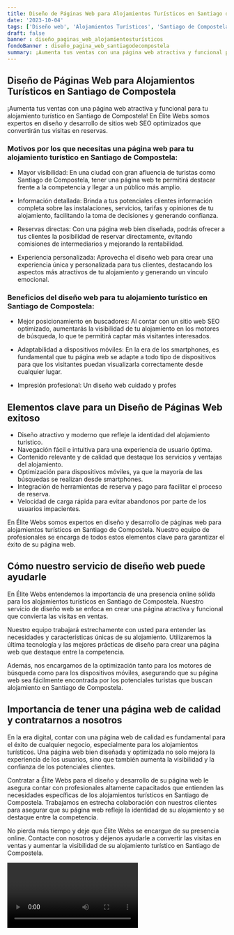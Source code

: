 ```yaml
---
title: Diseño de Páginas Web para Alojamientos Turísticos en Santiago de Compostela
date: '2023-10-04'
tags: ['Diseño web', 'Alojamientos Turísticos', 'Santiago de Compostela']
draft: false
banner : diseño_paginas_web_alojamientosturísticos
fondoBanner : diseño_pagina_web_santiagodecompostela
summary: ¡Aumenta tus ventas con una página web atractiva y funcional para tu alojamiento turístico en Santiago de Compostela! En Élite Webs somos expertos en diseño y desarrollo de sitios web SEO optimizados que convertirán tus visitas en reservas.
---
```


## Diseño de Páginas Web para Alojamientos Turísticos en Santiago de Compostela

¡Aumenta tus ventas con una página web atractiva y funcional para tu alojamiento turístico en Santiago de Compostela! En Élite Webs somos expertos en diseño y desarrollo de sitios web SEO optimizados que convertirán tus visitas en reservas.

### Motivos por los que necesitas una página web para tu alojamiento turístico en Santiago de Compostela:

- Mayor visibilidad: En una ciudad con gran afluencia de turistas como Santiago de Compostela, tener una página web te permitirá destacar frente a la competencia y llegar a un público más amplio.

- Información detallada: Brinda a tus potenciales clientes información completa sobre las instalaciones, servicios, tarifas y opiniones de tu alojamiento, facilitando la toma de decisiones y generando confianza.

- Reservas directas: Con una página web bien diseñada, podrás ofrecer a tus clientes la posibilidad de reservar directamente, evitando comisiones de intermediarios y mejorando la rentabilidad.

- Experiencia personalizada: Aprovecha el diseño web para crear una experiencia única y personalizada para tus clientes, destacando los aspectos más atractivos de tu alojamiento y generando un vínculo emocional.

### Beneficios del diseño web para tu alojamiento turístico en Santiago de Compostela:

- Mejor posicionamiento en buscadores: Al contar con un sitio web SEO optimizado, aumentarás la visibilidad de tu alojamiento en los motores de búsqueda, lo que te permitirá captar más visitantes interesados.

- Adaptabilidad a dispositivos móviles: En la era de los smartphones, es fundamental que tu página web se adapte a todo tipo de dispositivos para que los visitantes puedan visualizarla correctamente desde cualquier lugar.

- Impresión profesional: Un diseño web cuidado y profes

<GifSeo />

<Cta />

## Elementos clave para un Diseño de Páginas Web exitoso

- Diseño atractivo y moderno que refleje la identidad del alojamiento turístico.
- Navegación fácil e intuitiva para una experiencia de usuario óptima.
- Contenido relevante y de calidad que destaque los servicios y ventajas del alojamiento.
- Optimización para dispositivos móviles, ya que la mayoría de las búsquedas se realizan desde smartphones.
- Integración de herramientas de reserva y pago para facilitar el proceso de reserva.
- Velocidad de carga rápida para evitar abandonos por parte de los usuarios impacientes.

En Élite Webs somos expertos en diseño y desarrollo de páginas web para alojamientos turísticos en Santiago de Compostela. Nuestro equipo de profesionales se encarga de todos estos elementos clave para garantizar el éxito de su página web.

## Cómo nuestro servicio de diseño web puede ayudarle

En Élite Webs entendemos la importancia de una presencia online sólida para los alojamientos turísticos en Santiago de Compostela. Nuestro servicio de diseño web se enfoca en crear una página atractiva y funcional que convierta las visitas en ventas.

Nuestro equipo trabajará estrechamente con usted para entender las necesidades y características únicas de su alojamiento. Utilizaremos la última tecnología y las mejores prácticas de diseño para crear una página web que destaque entre la competencia.

Además, nos encargamos de la optimización tanto para los motores de búsqueda como para los dispositivos móviles, asegurando que su página web sea fácilmente encontrada por los potenciales turistas que buscan alojamiento en Santiago de Compostela.

## Importancia de tener una página web de calidad y contratarnos a nosotros

En la era digital, contar con una página web de calidad es fundamental para el éxito de cualquier negocio, especialmente para los alojamientos turísticos. Una página web bien diseñada y optimizada no solo mejora la experiencia de los usuarios, sino que también aumenta la visibilidad y la confianza de los potenciales clientes.

Contratar a Élite Webs para el diseño y desarrollo de su página web le asegura contar con profesionales altamente capacitados que entienden las necesidades específicas de los alojamientos turísticos en Santiago de Compostela. Trabajamos en estrecha colaboración con nuestros clientes para asegurar que su página web refleje la identidad de su alojamiento y se destaque entre la competencia.

No pierda más tiempo y deje que Élite Webs se encargue de su presencia online. Contacte con nosotros y déjenos ayudarle a convertir las visitas en ventas y aumentar la visibilidad de su alojamiento turístico en Santiago de Compostela.

<Video />

<CtaBot job='Alojamientos Turísticos' city='Santiago de Compostela'/>

<Gmaps query='Santiago de Compostela+españa+maps' />